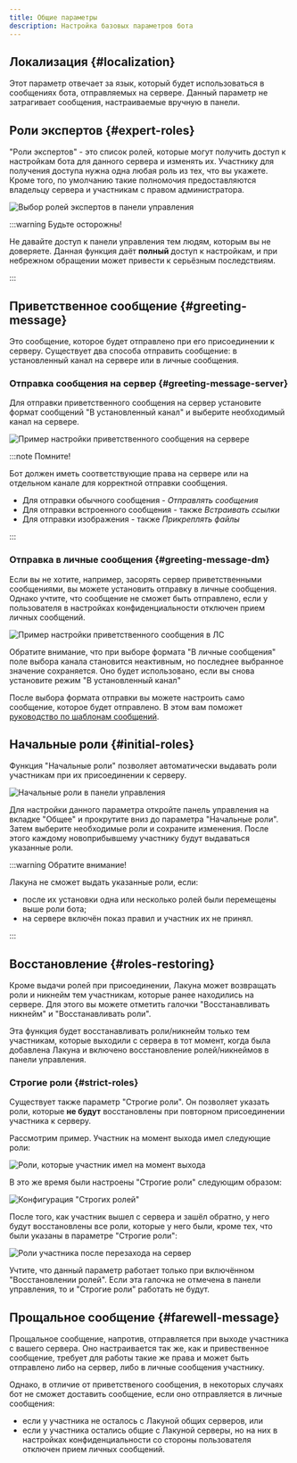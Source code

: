```yaml
---
title: Общие параметры
description: Настройка базовых параметров бота
---
```


## Локализация \{#localization}

Этот параметр отвечает за язык, который будет использоваться в сообщениях бота, отправляемых на сервере. Данный параметр не затрагивает сообщения, настраиваемые вручную в панели.

## Роли экспертов \{#expert-roles}

"Роли экспертов" - это список ролей, которые могут получить доступ к настройкам бота для данного сервера и изменять их. Участнику для получения доступа нужна одна любая роль из тех, что вы укажете. Кроме того, по умолчанию такие полномочия предоставляются владельцу сервера и участникам с правом администратора.

![Выбор ролей экспертов в панели управления](../static/img/roles-of-experts.png)

:::warning Будьте осторожны!

Не давайте доступ к панели управления тем людям, которым вы не доверяете. Данная функция даёт **полный** доступ к настройкам, и при небрежном обращении может привести к серьёзным последствиям.

:::

## Приветственное сообщение \{#greeting-message}

Это сообщение, которое будет отправлено при его присоединении к серверу.
Существует два способа отправить сообщение: в установленный канал на сервере или в личные сообщения.

### Отправка сообщения на сервер \{#greeting-message-server}

Для отправки приветственного сообщения на сервер установите формат сообщений "В установленный канал" и выберите необходимый канал на сервере.

![Пример настройки приветственного сообщения на сервере](../static/img/greeting-into-selected-channel.png)

:::note Помните!

Бот должен иметь соответствующие права на сервере или на отдельном канале для корректной отправки сообщения.

- Для отправки обычного сообщения - _Отправлять сообщения_
- Для отправки встроенного сообщения - также _Встраивать ссылки_
- Для отправки изображения - также _Прикреплять файлы_

:::

### Отправка в личные сообщения \{#greeting-message-dm}

Если вы не хотите, например, засорять сервер приветственными сообщениями, вы можете установить отправку в личные сообщения. Однако учтите, что сообщение не сможет быть отправлено, если у пользователя в настройках конфиденциальности отключен прием личных сообщений.

![Пример настройки приветственного сообщения в ЛС](../static/img/greeting-into-dm.png)

Обратите внимание, что при выборе формата "В личные сообщения" поле выбора канала становится неактивным, но последнее выбранное значение сохраняется. Оно будет использовано, если вы снова установите режим "В установленный канал"

После выбора формата отправки вы можете настроить само сообщение, которое будет отправлено. В этом вам поможет [руководство по шаблонам сообщений](guides/message-templates.md).

## Начальные роли \{#initial-roles}

Функция "Начальные роли" позволяет автоматически выдавать роли участникам при их присоединении к серверу.

![Начальные роли в панели управления](../static/img/initial-roles-demo.png)

Для настройки данного параметра откройте панель управления на вкладке "Общее" и прокрутите вниз до параметра "Начальные роли". Затем выберите необходимые роли и сохраните изменения. После этого каждому новоприбывшему участнику будут выдаваться указанные роли.

:::warning Обратите внимание!

Лакуна не сможет выдать указанные роли, если:

- после их установки одна или несколько ролей были перемещены выше роли бота;
- на сервере включён показ правил и участник их не принял.

:::

## Восстановление \{#roles-restoring}

Кроме выдачи ролей при присоединении, Лакуна может возвращать роли и никнейм тем участникам, которые ранее находились на сервере. Для этого вы можете отметить галочки "Восстанавливать никнейм" и "Восстанавливать роли".

Эта функция будет восстанавливать роли/никнейм только тем участникам, которые выходили с сервера в тот момент, когда была добавлена Лакуна и включено восстановление ролей/никнеймов в панели управления.

### Строгие роли \{#strict-roles}

Существует также параметр "Строгие роли". Он позволяет указать роли, которые **не будут** восстановлены при повторном присоединении участника к серверу.

Рассмотрим пример. Участник на момент выхода имел следующие роли:

![Роли, которые участник имел на момент выхода](../static/img/initial-roles-strict-example.png)

В это же время были настроены "Строгие роли" следующим образом:

![Конфигурация "Строгих ролей"](../static/img/initial-roles-strict-config.png)

После того, как участник вышел с сервера и зашёл обратно, у него будут восстановлены все роли, которые у него были, кроме тех, что были указаны в параметре "Строгие роли":

![Роли участника после перезахода на сервер](../static/img/initial-roles-strict-result.png)

Учтите, что данный параметр работает только при включённом "Восстановлении ролей". Если эта галочка не отмечена в панели управления, то и "Строгие роли" работать не будут.

## Прощальное сообщение \{#farewell-message}

Прощальное сообщение, напротив, отправляется при выходе участника с вашего сервера. Оно настраивается так же, как и привественное сообщение, требует для работы такие же права и может быть отправлено либо на сервер, либо в личные сообщения участнику.

Однако, в отличие от приветственого сообщения, в некоторых случаях бот не сможет доставить сообщение, если оно отправляется в личные сообщения:

- если у участника не осталось с Лакуной общих серверов, или
- если у участника остались общие с Лакуной серверы, но на них в настройках конфиденциальности со стороны пользователя отключен прием личных сообщений.
